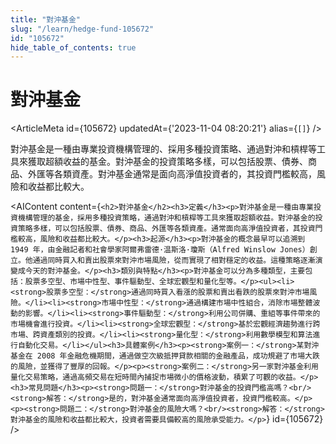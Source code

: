 ```yaml
---
title: "對沖基金"
slug: "/learn/hedge-fund-105672"
id: "105672"
hide_table_of_contents: true
---
```



# 對沖基金

<ArticleMeta id={105672} updatedAt={'2023-11-04 08:20:21'} alias={`[]`} />
<div className='border-solid border-b border-t-0 my-4 border-[var(--ifm-color-gray-300)]' />

對沖基金是一種由專業投資機構管理的、採用多種投資策略、通過對沖和槓桿等工具來獲取超額收益的基金。對沖基金的投資策略多樣，可以包括股票、債券、商品、外匯等各類資產。對沖基金通常是面向高淨值投資者的，其投資門檻較高，風險和收益都比較大。

<AIContent content={`<h2>對沖基金</h2><h3>定義</h3><p>對沖基金是一種由專業投資機構管理的基金，採用多種投資策略，通過對沖和槓桿等工具來獲取超額收益。對沖基金的投資策略多樣，可以包括股票、債券、商品、外匯等各類資產。通常面向高淨值投資者，其投資門檻較高，風險和收益都比較大。</p><h3>起源</h3><p>對沖基金的概念最早可以追溯到 1949 年，由金融記者和社會學家阿爾弗雷德·温斯洛·瓊斯（Alfred Winslow Jones）創立。他通過同時買入和賣出股票來對沖市場風險，從而實現了相對穩定的收益。這種策略逐漸演變成今天的對沖基金。</p><h3>類別與特點</h3><p>對沖基金可以分為多種類型，主要包括：股票多空型、市場中性型、事件驅動型、全球宏觀型和量化型等。</p><ul><li><strong>股票多空型：</strong>通過同時買入看漲的股票和賣出看跌的股票來對沖市場風險。</li><li><strong>市場中性型：</strong>通過構建市場中性組合，消除市場整體波動的影響。</li><li><strong>事件驅動型：</strong>利用公司併購、重組等事件帶來的市場機會進行投資。</li><li><strong>全球宏觀型：</strong>基於宏觀經濟趨勢進行跨市場、跨資產類別的投資。</li><li><strong>量化型：</strong>利用數學模型和算法進行自動化交易。</li></ul><h3>具體案例</h3><p><strong>案例一：</strong>某對沖基金在 2008 年金融危機期間，通過做空次級抵押貸款相關的金融產品，成功規避了市場大跌的風險，並獲得了豐厚的回報。</p><p><strong>案例二：</strong>另一家對沖基金利用量化交易策略，通過高頻交易在短時間內捕捉市場微小的價格波動，積累了可觀的收益。</p><h3>常見問題</h3><p><strong>問題一：</strong>對沖基金的投資門檻高嗎？<br/><strong>解答：</strong>是的，對沖基金通常面向高淨值投資者，投資門檻較高。</p><p><strong>問題二：</strong>對沖基金的風險大嗎？<br/><strong>解答：</strong>對沖基金的風險和收益都比較大，投資者需要具備較高的風險承受能力。</p>`} id={105672} />
